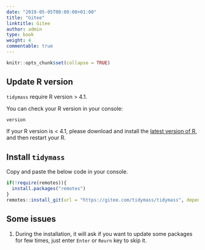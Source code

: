 ```yaml
---
date: "2019-05-05T00:00:00+01:00"
title: "Gitee"
linktitle: Gitee
author: admin
type: book
weight: 4
commentable: true
---
```


```r
knitr::opts_chunk$set(collapse = TRUE)
```

## Update R version

`tidymass` require R version > 4.1.

You can check your R version in your console:

```r
version
```

If your R version is < 4.1, please download and install the [latest version of R](https://cran.r-project.org/mirrors.html), and then restart your R.

## Install `tidymass`

Copy and paste the below code in your console.

```r
if(!require(remotes)){
  install.packages("remotes")
}
remotes::install_git(url = "https://gitee.com/tidymass/tidymass", dependencies = TRUE)
```

## Some issues

1. During the installation, it will ask if you want to update some packages for few times, just enter `Enter` or `Reurn` key to skip it.

